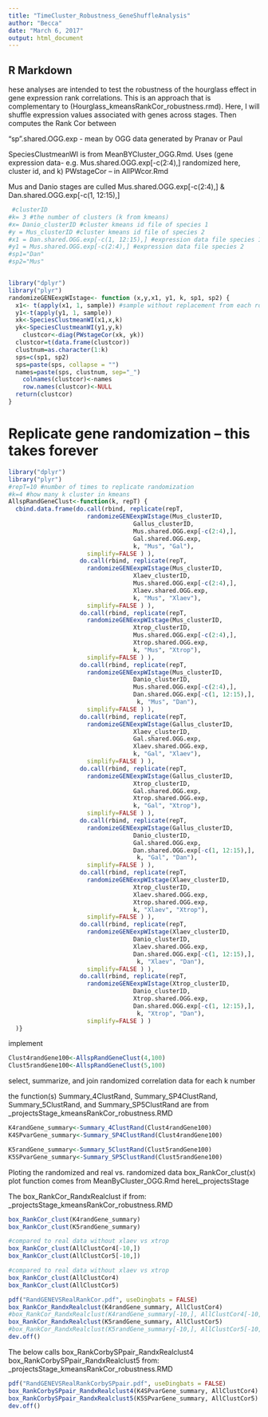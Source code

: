 ```yaml
---
title: "TimeCluster_Robustness_GeneShuffleAnalysis"
author: "Becca"
date: "March 6, 2017"
output: html_document
---
```

## R Markdown
hese analyses are intended to test the robustness of the hourglass effect in gene expression rank correlations. This is an approach that is complementary to (Hourglass_kmeansRankCor_robustness.rmd). Here, I will shuffle expression values associated with genes across stages. Then computes the Rank Cor between

"sp".shared.OGG.exp - mean by OGG data generated by Pranav or Paul


SpeciesClustmeanWI is from MeanBYCluster_OGG.Rmd. Uses (gene expression data- e.g. Mus.shared.OGG.exp[-c(2:4),] randomized here, cluster id, and k) PWstageCor -- in AllPWcor.Rmd

Mus and Danio stages are culled Mus.shared.OGG.exp[-c(2:4),] & Dan.shared.OGG.exp[-c(1, 12:15),]

```r
 #clusterID
#k= 3 #the number of clusters (k from kmeans)
#x= Danio_clusterID #cluster kmeans id file of species 1
#y = Mus_clusterID #cluster kmeans id file of species 2
#x1 = Dan.shared.OGG.exp[-c(1, 12:15),] #expression data file species 1
#y1 = Mus.shared.OGG.exp[-c(2:4),] #expression data file species 2
#sp1="Dan"
#sp2="Mus"


library("dplyr")
library("plyr")
randomizeGENEexpWIstage<- function (x,y,x1, y1, k, sp1, sp2) {
  x1<- t(apply(x1, 1, sample)) #sample without replacement from each row (OGG) to shuffle gene expression, it also transposes the df for some 
  y1<-t(apply(y1, 1, sample))
  xk<-SpeciesClustmeanWI(x1,x,k)
  yk<-SpeciesClustmeanWI(y1,y,k)
    clustcor<-diag(PWstageCor(xk, yk))
  clustcor=t(data.frame(clustcor))
  clustnum=as.character(1:k)
  sps=c(sp1, sp2)
  sps=paste(sps, collapse = "")
  names=paste(sps, clustnum, sep="_")
    colnames(clustcor)<-names
    row.names(clustcor)<-NULL
  return(clustcor)
}
```

Replicate gene randomization -- this takes forever
========================================

```r
library("dplyr")
library("plyr")
#repT=10 #number of times to replicate randomization
#k=4 #how many k cluster in kmeans 
AllspRandGeneClust<-function(k, repT) {
  cbind.data.frame(do.call(rbind, replicate(repT, 
                      randomizeGENEexpWIstage(Mus_clusterID,
                                   Gallus_clusterID,
                                   Mus.shared.OGG.exp[-c(2:4),],
                                   Gal.shared.OGG.exp, 
                                   k, "Mus", "Gal"), 
                      simplify=FALSE ) ), 
                    do.call(rbind, replicate(repT, 
                      randomizeGENEexpWIstage(Mus_clusterID,
                                   Xlaev_clusterID,
                                   Mus.shared.OGG.exp[-c(2:4),],
                                   Xlaev.shared.OGG.exp, 
                                   k, "Mus", "Xlaev"), 
                      simplify=FALSE ) ),
                    do.call(rbind, replicate(repT, 
                      randomizeGENEexpWIstage(Mus_clusterID,
                                   Xtrop_clusterID,
                                   Mus.shared.OGG.exp[-c(2:4),],
                                   Xtrop.shared.OGG.exp, 
                                   k, "Mus", "Xtrop"), 
                      simplify=FALSE ) ),
                    do.call(rbind, replicate(repT, 
                      randomizeGENEexpWIstage(Mus_clusterID, 
                                   Danio_clusterID,
                                   Mus.shared.OGG.exp[-c(2:4),],
                                   Dan.shared.OGG.exp[-c(1, 12:15),], 
                                    k, "Mus", "Dan"), 
                      simplify=FALSE ) ), 
                    do.call(rbind, replicate(repT, 
                      randomizeGENEexpWIstage(Gallus_clusterID,
                                   Xlaev_clusterID,
                                   Gal.shared.OGG.exp,
                                   Xlaev.shared.OGG.exp, 
                                   k, "Gal", "Xlaev"), 
                      simplify=FALSE ) ),
                    do.call(rbind, replicate(repT, 
                      randomizeGENEexpWIstage(Gallus_clusterID,
                                   Xtrop_clusterID,
                                   Gal.shared.OGG.exp,
                                   Xtrop.shared.OGG.exp, 
                                   k, "Gal", "Xtrop"), 
                      simplify=FALSE ) ),
                    do.call(rbind, replicate(repT, 
                      randomizeGENEexpWIstage(Gallus_clusterID, 
                                   Danio_clusterID,
                                   Gal.shared.OGG.exp,
                                   Dan.shared.OGG.exp[-c(1, 12:15),], 
                                    k, "Gal", "Dan"), 
                      simplify=FALSE ) ),
                    do.call(rbind, replicate(repT, 
                      randomizeGENEexpWIstage(Xlaev_clusterID,
                                   Xtrop_clusterID,
                                   Xlaev.shared.OGG.exp,
                                   Xtrop.shared.OGG.exp, 
                                   k, "Xlaev", "Xtrop"), 
                      simplify=FALSE ) ),
                    do.call(rbind, replicate(repT, 
                      randomizeGENEexpWIstage(Xlaev_clusterID, 
                                   Danio_clusterID,
                                   Xlaev.shared.OGG.exp,
                                   Dan.shared.OGG.exp[-c(1, 12:15),], 
                                    k, "Xlaev", "Dan"), 
                      simplify=FALSE ) ),
                    do.call(rbind, replicate(repT, 
                      randomizeGENEexpWIstage(Xtrop_clusterID, 
                                   Danio_clusterID,
                                   Xtrop.shared.OGG.exp,
                                   Dan.shared.OGG.exp[-c(1, 12:15),], 
                                    k, "Xtrop", "Dan"), 
                      simplify=FALSE ) )
  )}
```
implement
```r
Clust4randGene100<-AllspRandGeneClust(4,100)
Clust5randGene100<-AllspRandGeneClust(5,100)
```

select, summarize, and join randomized correlation data for each k number

the function(s) Summary_4ClustRand, Summary_SP4ClustRand, Summary_5ClustRand, and Summary_SP5ClustRand are from 
\All_projects\Phylotypic Stage\R\PhylotypicStage\Hourglass_kmeansRankCor_robustness.RMD

```r
K4randGene_summary<-Summary_4ClustRand(Clust4randGene100)
K4SPvarGene_summary<-Summary_SP4ClustRand(Clust4randGene100)

K5randGene_summary<-Summary_5ClustRand(Clust5randGene100)  
K5SPvarGene_summary<-Summary_SP5ClustRand(Clust5randGene100)


```
Ploting the randomized and real vs. randomized data
box_RankCor_clust(x) plot function comes from MeanByCluster_OGG.Rmd hereL\All_projects\Phylotypic Stage\R\PhylotypicStage\

The box_RankCor_RandxRealclust if from: \All_projects\Phylotypic Stage\R\PhylotypicStage\Hourglass_kmeansRankCor_robustness.RMD

```r
box_RankCor_clust(K4randGene_summary)
box_RankCor_clust(K5randGene_summary)

#compared to real data without xlaev vs xtrop
box_RankCor_clust(AllClustCor4[-10,])
box_RankCor_clust(AllClustCor5[-10,])

#compared to real data without xlaev vs xtrop
box_RankCor_clust(AllClustCor4)
box_RankCor_clust(AllClustCor5)

pdf("RandGENEVSRealRankCor.pdf", useDingbats = FALSE)
box_RankCor_RandxRealclust(K4randGene_summary, AllClustCor4)
#box_RankCor_RandxRealclust(K4randGene_summary[-10,], AllClustCor4[-10,])
box_RankCor_RandxRealclust(K5randGene_summary, AllClustCor5)
#box_RankCor_RandxRealclust(K5randGene_summary[-10,], AllClustCor5[-10,])
dev.off()

```

The below calls 
box_RankCorbySPpair_RandxRealclust4
box_RankCorbySPpair_RandxRealclust5 
from: \All_projects\Phylotypic Stage\R\PhylotypicStage\Hourglass_kmeansRankCor_robustness.RMD

```r
pdf("RandGENEVSRealRankCorbySPpair.pdf", useDingbats = FALSE)
box_RankCorbySPpair_RandxRealclust4(K4SPvarGene_summary, AllClustCor4)
box_RankCorbySPpair_RandxRealclust5(K5SPvarGene_summary, AllClustCor5)
dev.off()
```

